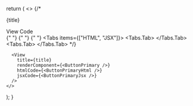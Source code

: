 
  return (
    <>
      {/* <Tab defaultValue="view">
        <div className="flex items-center justify-between">
          <p className="text-zinc-400 text-xl font-medium">{title}</p>
          <div>
            <TabsList>
              <TabsTrigger value="view">View</TabsTrigger>
              <TabsTrigger value="code">Code</TabsTrigger>
            </TabsList>
          </div>
        </div>{" "}
        <TabsContent value="view">
          {" "}
          <AvatarRounded />
        </TabsContent>
        <TabsContent value="code">
          {" "}
          <Tabs items={["HTML", "JSX"]}>
            <Tabs.Tab>
              <AvatarCircularHtml />
            </Tabs.Tab>
            <Tabs.Tab>
              <AvatarCircularJsx />
            </Tabs.Tab>
          </Tabs>
        </TabsContent>
      </Tab> */}

      <View
        title={title}
        renderComponent={<ButtonPrimary />}
        htmlCode={<ButtonPrimaryHtml />}
        jsxCode={<ButtonPrimaryJsx />}
      />
    </>
  );
}
